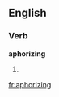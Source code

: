 ==English==

===Verb===
'''aphorizing'''

# {{present participle of|[[aphorize]]}}

[[fr:aphorizing]]